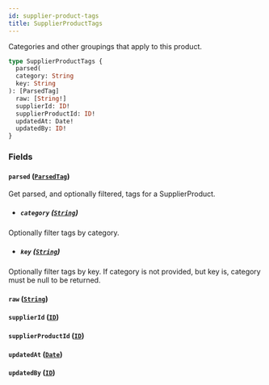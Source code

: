 ```yaml
---
id: supplier-product-tags
title: SupplierProductTags
---
```



Categories and other groupings that apply to this product.


```graphql
type SupplierProductTags {
  parsed(
  category: String
  key: String
): [ParsedTag]
  raw: [String!]
  supplierId: ID!
  supplierProductId: ID!
  updatedAt: Date!
  updatedBy: ID!
}
```


### Fields

#### `parsed` ([`ParsedTag`](/developers/supplier-apis/supply-api/graphql/reference/objects/parsed-tag))

Get parsed, and optionally filtered, tags for a SupplierProduct.
- ##### `category` ([`String`](/developers/supplier-apis/supply-api/graphql/reference/scalars/string))

Optionally filter tags by category.


- ##### `key` ([`String`](/developers/supplier-apis/supply-api/graphql/reference/scalars/string))

Optionally filter tags by key. If category is not provided, but key is, category must be null to be returned.


#### `raw` ([`String`](/developers/supplier-apis/supply-api/graphql/reference/scalars/string))




#### `supplierId` ([`ID`](/developers/supplier-apis/supply-api/graphql/reference/scalars/id))




#### `supplierProductId` ([`ID`](/developers/supplier-apis/supply-api/graphql/reference/scalars/id))




#### `updatedAt` ([`Date`](/developers/supplier-apis/supply-api/graphql/reference/scalars/date))




#### `updatedBy` ([`ID`](/developers/supplier-apis/supply-api/graphql/reference/scalars/id))






